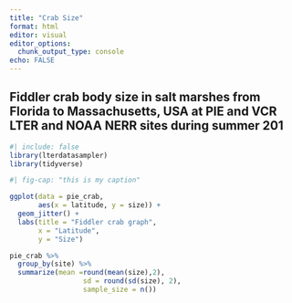 ```yaml
---
title: "Crab Size"
format: html
editor: visual
editor_options: 
  chunk_output_type: console
echo: FALSE
---
```


## Fiddler crab body size in salt marshes from Florida to Massachusetts, USA at PIE and VCR LTER and NOAA NERR sites during summer 201

```r
#| include: false
library(lterdatasampler)
library(tidyverse)
```

```r

#| fig-cap: "this is my caption"

ggplot(data = pie_crab,
       aes(x = latitude, y = size)) +
  geom_jitter() +
  labs(title = "Fiddler crab graph",
       x = "Latitude",
       y = "Size")
```

```r
pie_crab %>% 
  group_by(site) %>% 
  summarize(mean =round(mean(size),2),
                  sd = round(sd(size), 2),
                  sample_size = n())
```
